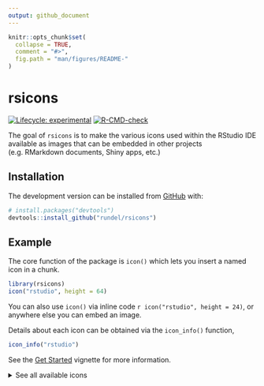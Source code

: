 ```yaml
---
output: github_document
---
```


<!-- README.md is generated from README.Rmd. Please edit that file -->

```r
knitr::opts_chunk$set(
  collapse = TRUE,
  comment = "#>",
  fig.path = "man/figures/README-"
)
```

# rsicons

<!-- badges: start -->
[![Lifecycle: experimental](https://img.shields.io/badge/lifecycle-experimental-orange.svg)](https://lifecycle.r-lib.org/articles/stages.html#experimental)
[![R-CMD-check](https://github.com/rundel/rsicons/workflows/R-CMD-check/badge.svg)](https://github.com/rundel/rsicons/actions)
<!-- badges: end -->

The goal of `rsicons` is to make the various icons used within the RStudio IDE available as images that can be embedded in other projects (e.g. RMarkdown documents, Shiny apps, etc.)

## Installation

<!--
You can install the released version of rsicons from [CRAN](https://CRAN.R-project.org) with:

``` r
install.packages("rsicons")
```
-->

The development version can be installed from [GitHub](https://github.com/) with:

``` r
# install.packages("devtools")
devtools::install_github("rundel/rsicons")
```

## Example

The core function of the package is `icon()` which lets you insert a named icon in a chunk.

```r
library(rsicons)
icon("rstudio", height = 64)
```

You can also use `icon()` via inline code `r icon("rstudio", height = 24)`, or anywhere else you can embed an image. 

Details about each icon can be obtained via the `icon_info()` function,

```r
icon_info("rstudio")
```

See the [Get Started](articles/get-started.html) vignette for more information.

<details>
<summary>See all available icons</summary>
```r
preview_all(n_col = 3)
```
</details>
